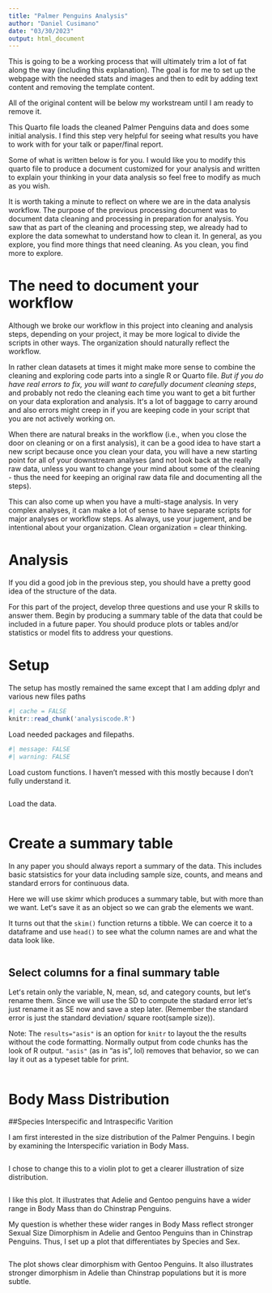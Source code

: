 ```yaml
---
title: "Palmer Penguins Analysis"
author: "Daniel Cusimano"
date: "03/30/2023"
output: html_document
---
```

This is going to be a working process that will ultimately trim a lot of fat along the way (including this explanation). The goal is for me to set up the webpage with the needed stats and images and then to edit by adding text content and removing the template content. 
  
All of the original content will be below my workstream until I am ready to remove it. 
  
This Quarto file loads the cleaned Palmer Penguins data and does some initial analysis. I find this step very helpful for seeing what results you have to work with for your talk or paper/final report. 

Some of what is written below is for you. I would like you to modify this quarto file to produce a document customized for your analysis and written to explain your thinking in your data analysis so feel free to modify as much as you wish. 

It is worth taking a minute to reflect on where we are in the data analysis workflow. The purpose of the previous processing document was to document data cleaning and processing in preparation for analysis. You saw that as part of the cleaning and processing step, we already had to explore the data somewhat to understand how to clean it. In general, as you explore, you find more things that need cleaning. As you clean, you find more to explore. 

# The need to document your workflow

Although we broke our workflow in this project into cleaning and analysis steps, depending on your project, it may be more logical to divide the scripts in other ways. The organization should naturally reflect the workflow. 

In rather clean datasets at times it might make more sense to combine the cleaning and exploring code parts into a single R or Quarto file. _But if you do have real errors to fix, you will want to carefully document cleaning steps_, and probably not redo the cleaning each time you want to get a bit further on your data exploration and analysis. Itʻs a lot of baggage to carry around and also errors might creep in if you are keeping code in your script that you are not actively working on. 

When there are natural breaks in the workflow (i.e., when you close the door on cleaning or on a first analysis), it can be a good idea to have start a new script because once you clean your data, you will have a new starting point for all of your downstream analyses (and not look back at the really raw data, unless you want to change your mind about some of the cleaning - thus the need for keeping an original raw data file and documenting all the steps).  

This can also come up when you have a multi-stage analysis. In very complex analyses, it can make a lot of sense to have separate scripts for major analyses or workflow steps. As always, use your jugement, and be intentional about your organization. Clean organization = clear thinking.  


# Analysis 

If you did a good job in the previous step, you should have a pretty good idea of the structure of the data. 

For this part of the project, develop three questions and use your R skills to answer them. Begin by producing a summary table of the data that could be included in a future paper. You should produce plots or tables and/or statistics or model fits to address your questions. 

# Setup

The setup has mostly remained the same except that I am adding dplyr and various new files paths

```r
#| cache = FALSE
knitr::read_chunk('analysiscode.R')
```

Load needed packages and filepaths.  

```r
#| message: FALSE
#| warning: FALSE
```

Load custom functions. I haven't messed with this mostly because I don't fully understand it. 

```r
```

Load the data.

```r
```

# Create a summary table

In any paper you should always report a summary of the data. This includes basic statsistics for your data including sample size, counts, and means and standard errors for continuous data. 

Here we will use skimr which produces a summary table, but with more than we want. Letʻs save it as an object so we can grab the elements we want. 

It turns out that the `skim()` function returns a tibble. We can coerce it to a dataframe and use `head()` to see what the column names are and what the data look like. 

```r
```

## Select columns for a final summary table

Letʻs retain only the variable, N, mean, sd, and category counts, but letʻs rename them. Since we will use the SD to compute the stadard error letʻs just rename it as SE now and save a step later.  (Remember the standard error is just the standard deviation/ square root(sample size)). 

Note: The `results="asis"` is an option for `knitr` to layout the the results without the code formatting. Normally output from code chunks has the look of R output. `"asis"` (as in "as is", lol) removes that behavior, so we can lay it out as a typeset table for print. 

```r
```


# Body Mass Distribution
##Species Interspecific and Intraspecific Varition

I am first interested in the size distribution of the Palmer Penguins. I begin by examining the Interspecific variation in Body Mass. 


```r
```
I chose to change this to a violin plot to get a clearer illustration of size distribution. 

```r
```

I like this plot. It illustrates that Adelie and Gentoo penguins have a wider range in Body Mass than do Chinstrap Penguins.

My question is whether these wider ranges in Body Mass reflect stronger Sexual Size Dimorphism in Adelie and Gentoo Penguins than in Chinstrap Penguins. Thus, I set up a plot that differentiates by Species and Sex.

```Dimorphism4
```

The plot shows clear dimorphism with Gentoo Penguins. It also illustrates stronger dimorphism in Adelie than Chinstrap populations but it is more subtle.




